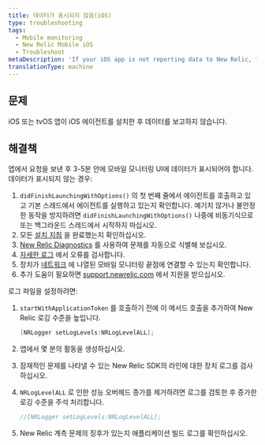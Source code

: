 ```yaml
---
title: 데이터가 표시되지 않음(iOS)
type: troubleshooting
tags:
  - Mobile monitoring
  - New Relic Mobile iOS
  - Troubleshoot
metaDescription: 'If your iOS app is not reporting data to New Relic, follow these steps to troubleshoot.'
translationType: machine
---
```


## 문제

iOS 또는 tvOS 앱이 iOS 에이전트를 설치한 후 데이터를 보고하지 않습니다.

## 해결책

앱에서 요청을 보낸 후 3-5분 안에 모바일 모니터링 UI에 데이터가 표시되어야 합니다. 데이터가 표시되지 않는 경우:

1. `didFinishLaunchingWithOptions()` 의 첫 번째 줄에서 에이전트를 호출하고 있고 기본 스레드에서 에이전트를 실행하고 있는지 확인합니다. 예기치 않거나 불안정한 동작을 방지하려면 `didFinishLaunchingWithOptions()` 나중에 비동기식으로 또는 백그라운드 스레드에서 시작하지 마십시오.
2. 모든 [설치 지침](/docs/mobile-monitoring/mobile-monitoring-installation/getting-started/ios-installation-configuration#installation) 을 완료했는지 확인하십시오.
3. [New Relic Diagnostics](/docs/agents/manage-apm-agents/troubleshooting/new-relic-diagnostics) 를 사용하여 문제를 자동으로 식별해 보십시오.
4. [자세한 로그](#logs) 에서 오류를 검사합니다.
5. 장치가 [네트워크](/docs/using-new-relic/cross-product-functions/install-configure/networks) 에 나열된 모바일 모니터링 끝점에 연결할 수 있는지 확인합니다.
6. 추가 도움이 필요하면 [support.newrelic.com](https://support.newrelic.com) 에서 지원을 받으십시오.

로그 파일을 설정하려면:

1. `startWithApplicationToken` 를 호출하기 전에 이 메서드 호출을 추가하여 New Relic 로깅 수준을 높입니다.

   ```objectivec
   [NRLogger setLogLevels:NRLogLevelALL];
   ```

2. 앱에서 몇 분의 활동을 생성하십시오.

3. 잠재적인 문제를 나타낼 수 있는 New Relic SDK의 라인에 대한 장치 로그를 검사하십시오.

4. `NRLogLevelALL` 로 인한 성능 오버헤드 증가를 제거하려면 로그를 검토한 후 증가한 로깅 수준을 주석 처리합니다.

   ```objectivec
   //[NRLogger setLogLevels:NRLogLevelALL];
   ```

5. New Relic 계측 문제의 징후가 있는지 애플리케이션 빌드 로그를 확인하십시오.
